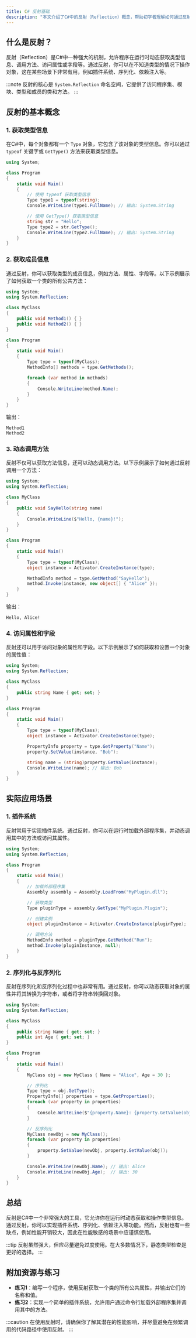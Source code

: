 ```yaml
---
title: C# 反射基础
description: "本文介绍了C#中的反射（Reflection）概念，帮助初学者理解如何通过反射在运行时动态获取类型信息、调用方法和访问属性。"
---
```


## 什么是反射？

反射（Reflection）是C#中一种强大的机制，允许程序在运行时动态获取类型信息、调用方法、访问属性或字段等。通过反射，你可以在不知道类型的情况下操作对象，这在某些场景下非常有用，例如插件系统、序列化、依赖注入等。

:::note
反射的核心是 `System.Reflection` 命名空间，它提供了访问程序集、模块、类型和成员的类和方法。
:::

## 反射的基本概念

### 1. 获取类型信息

在C#中，每个对象都有一个 `Type` 对象，它包含了该对象的类型信息。你可以通过 `typeof` 关键字或 `GetType()` 方法来获取类型信息。

```csharp
using System;

class Program
{
    static void Main()
    {
        // 使用 typeof 获取类型信息
        Type type1 = typeof(string);
        Console.WriteLine(type1.FullName); // 输出: System.String

        // 使用 GetType() 获取类型信息
        string str = "Hello";
        Type type2 = str.GetType();
        Console.WriteLine(type2.FullName); // 输出: System.String
    }
}
```

### 2. 获取成员信息

通过反射，你可以获取类型的成员信息，例如方法、属性、字段等。以下示例展示了如何获取一个类的所有公共方法：

```csharp
using System;
using System.Reflection;

class MyClass
{
    public void Method1() { }
    public void Method2() { }
}

class Program
{
    static void Main()
    {
        Type type = typeof(MyClass);
        MethodInfo[] methods = type.GetMethods();

        foreach (var method in methods)
        {
            Console.WriteLine(method.Name);
        }
    }
}
```

输出：
```
Method1
Method2
```

### 3. 动态调用方法

反射不仅可以获取方法信息，还可以动态调用方法。以下示例展示了如何通过反射调用一个方法：

```csharp
using System;
using System.Reflection;

class MyClass
{
    public void SayHello(string name)
    {
        Console.WriteLine($"Hello, {name}!");
    }
}

class Program
{
    static void Main()
    {
        Type type = typeof(MyClass);
        object instance = Activator.CreateInstance(type);

        MethodInfo method = type.GetMethod("SayHello");
        method.Invoke(instance, new object[] { "Alice" });
    }
}
```

输出：
```
Hello, Alice!
```

### 4. 访问属性和字段

反射还可以用于访问对象的属性和字段。以下示例展示了如何获取和设置一个对象的属性值：

```csharp
using System;
using System.Reflection;

class MyClass
{
    public string Name { get; set; }
}

class Program
{
    static void Main()
    {
        Type type = typeof(MyClass);
        object instance = Activator.CreateInstance(type);

        PropertyInfo property = type.GetProperty("Name");
        property.SetValue(instance, "Bob");

        string name = (string)property.GetValue(instance);
        Console.WriteLine(name); // 输出: Bob
    }
}
```

## 实际应用场景

### 1. 插件系统

反射常用于实现插件系统。通过反射，你可以在运行时加载外部程序集，并动态调用其中的方法或访问其属性。

```csharp
using System;
using System.Reflection;

class Program
{
    static void Main()
    {
        // 加载外部程序集
        Assembly assembly = Assembly.LoadFrom("MyPlugin.dll");

        // 获取类型
        Type pluginType = assembly.GetType("MyPlugin.Plugin");

        // 创建实例
        object pluginInstance = Activator.CreateInstance(pluginType);

        // 调用方法
        MethodInfo method = pluginType.GetMethod("Run");
        method.Invoke(pluginInstance, null);
    }
}
```

### 2. 序列化与反序列化

反射在序列化和反序列化过程中也非常有用。通过反射，你可以动态获取对象的属性并将其转换为字符串，或者将字符串转换回对象。

```csharp
using System;
using System.Reflection;

class MyClass
{
    public string Name { get; set; }
    public int Age { get; set; }
}

class Program
{
    static void Main()
    {
        MyClass obj = new MyClass { Name = "Alice", Age = 30 };

        // 序列化
        Type type = obj.GetType();
        PropertyInfo[] properties = type.GetProperties();
        foreach (var property in properties)
        {
            Console.WriteLine($"{property.Name}: {property.GetValue(obj)}");
        }

        // 反序列化
        MyClass newObj = new MyClass();
        foreach (var property in properties)
        {
            property.SetValue(newObj, property.GetValue(obj));
        }

        Console.WriteLine(newObj.Name); // 输出: Alice
        Console.WriteLine(newObj.Age);  // 输出: 30
    }
}
```

## 总结

反射是C#中一个非常强大的工具，它允许你在运行时动态获取和操作类型信息。通过反射，你可以实现插件系统、序列化、依赖注入等功能。然而，反射也有一些缺点，例如性能开销较大，因此在性能敏感的场景中应谨慎使用。

:::tip
反射虽然强大，但应尽量避免过度使用。在大多数情况下，静态类型检查是更好的选择。
:::

## 附加资源与练习

- **练习1**：编写一个程序，使用反射获取一个类的所有公共属性，并输出它们的名称和值。
- **练习2**：实现一个简单的插件系统，允许用户通过命令行加载外部程序集并调用其中的方法。

:::caution
在使用反射时，请确保你了解其潜在的性能影响，并尽量避免在频繁调用的代码路径中使用反射。
:::